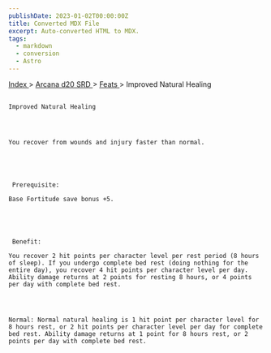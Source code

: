 ```yaml
---
publishDate: 2023-01-02T00:00:00Z
title: Converted MDX File
excerpt: Auto-converted HTML to MDX.
tags:
  - markdown
  - conversion
  - Astro
---
```







[
      Index
     ](-index)
     >
     [
      Arcana d20 SRD
     ](arcana-d20-srd-index)
     >
     [
      Feats
     ](arcana-d20-srd-feats-index)
     > Improved Natural Healing
    




## 
    Improved Natural Healing
   



    You recover from wounds and injury faster than normal.
   




     Prerequisite:
    
    Base Fortitude save bonus +5.
   




     Benefit:
    
    You recover 2 hit points per character level per rest period (8 hours of sleep). If you undergo complete bed rest (doing nothing for the entire day), you recover 4 hit points per character level per day. Ability damage returns at 2 points for resting 8 hours, or 4 points per day with complete bed rest.
   



    Normal: Normal natural healing is 1 hit point per character level for 8 hours rest, or 2 hit points per character level per day for complete bed rest. Ability damage returns at 1 point for 8 hours rest, or 2 points per day with complete bed rest.
   





